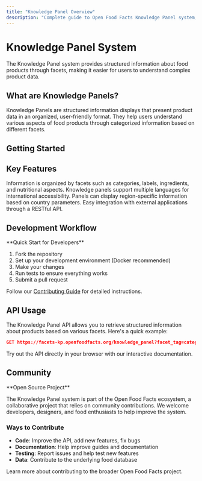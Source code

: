 ```yaml
---
title: "Knowledge Panel Overview"
description: "Complete guide to Open Food Facts Knowledge Panel system, including facets, API usage, development setup, and contribution guidelines."
---
```



# Knowledge Panel System

<Callout type="info">
The Knowledge Panel system provides structured information about food products through facets, making it easier for users to understand complex product data.
</Callout>

## What are Knowledge Panels?

Knowledge Panels are structured information displays that present product data in an organized, user-friendly format. They help users understand various aspects of food products through categorized information based on different facets.

## Getting Started

<Cards>
<Card title="API Reference" href="./references/API references.mdx" description="Learn how to use the Knowledge Panel API" />
<Card title="Project Setup" href="./how-to-guides/Project-setup-locally.mdx" description="Set up the project locally for development" />
<Card title="Contributing" href="./how-to-guides/CONTRIBUTING.mdx" description="Learn how to contribute to the project" />
<Card title="Testing" href="./how-to-guides/Testing.mdx" description="Test your changes before submission" />
</Cards>

## Key Features

<Steps>
<Step title="Facet-Based Organization">
Information is organized by facets such as categories, labels, ingredients, and nutritional aspects.
</Step>
<Step title="Multi-Language Support">
Knowledge panels support multiple languages for international accessibility.
</Step>
<Step title="Country-Specific Data">
Panels can display region-specific information based on country parameters.
</Step>
<Step title="API Integration">
Easy integration with external applications through a RESTful API.
</Step>
</Steps>

## Development Workflow

<Callout type="info">
**Quick Start for Developers**

1. Fork the repository
2. Set up your development environment (Docker recommended)
3. Make your changes
4. Run tests to ensure everything works
5. Submit a pull request

Follow our [Contributing Guide](./how-to-guides/CONTRIBUTING.mdx) for detailed instructions.
</Callout>

## API Usage

The Knowledge Panel API allows you to retrieve structured information about products based on various facets. Here's a quick example:

```json title="Example API Request"
GET https://facets-kp.openfoodfacts.org/knowledge_panel?facet_tag=category&value_tag=yogurts&lang_code=en&country=us
```

<Card title="Interactive API Documentation" href="https://facets-kp.openfoodfacts.org/docs">
Try out the API directly in your browser with our interactive documentation.
</Card>

## Community

<Callout>
**Open Source Project**

The Knowledge Panel system is part of the Open Food Facts ecosystem, a collaborative project that relies on community contributions. We welcome developers, designers, and food enthusiasts to help improve the system.
</Callout>

### Ways to Contribute

- **Code**: Improve the API, add new features, fix bugs
- **Documentation**: Help improve guides and documentation
- **Testing**: Report issues and help test new features
- **Data**: Contribute to the underlying food database

<Card title="Open Food Facts Community" href="https://world.openfoodfacts.org/contribute">
Learn more about contributing to the broader Open Food Facts project.
</Card>
